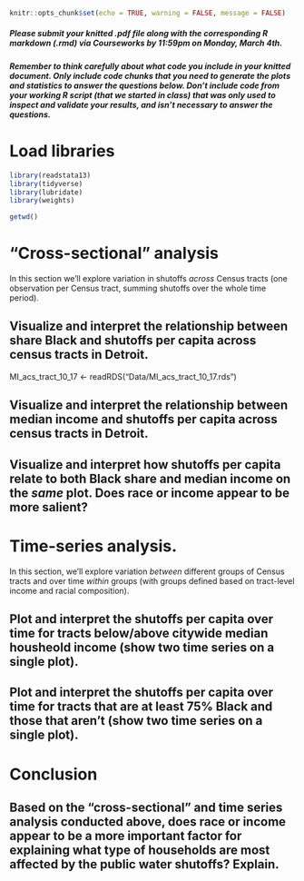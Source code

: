 ```r
knitr::opts_chunk$set(echo = TRUE, warning = FALSE, message = FALSE)
```

##### *Please submit your knitted .pdf file along with the corresponding R markdown (.rmd) via Courseworks by 11:59pm on Monday, March 4th.* {-}

##### Remember to think carefully about what code you include in your knitted document. Only include code chunks that you need to generate the plots and statistics to answer the questions below. Don't include code from your working R script (that we started in class) that was only used to inspect and validate your results, and isn't necessary to answer the questions. {-}

\medspace

# Load libraries {-}

```r
library(readstata13)
library(tidyverse)
library(lubridate)
library(weights)

getwd()
```

\medspace


# "Cross-sectional" analysis

In this section we'll explore variation in shutoffs *across* Census tracts (one observation per Census tract, summing shutoffs over the whole time period).

## Visualize and interpret the relationship between share Black and shutoffs per capita across census tracts in Detroit.

MI_acs_tract_10_17 <- readRDS("Data/MI_acs_tract_10_17.rds")

## Visualize and interpret the relationship between median income and shutoffs per capita across census tracts in Detroit.


## Visualize and interpret how shutoffs per capita relate to both Black share and median income on the ***same*** plot. Does race or income appear to be more salient? 

\medspace


# Time-series analysis.

In this section, we'll explore variation *between* different groups of Census tracts and over time *within* groups (with groups defined based on tract-level income and racial composition).

## Plot and interpret the shutoffs per capita over time for tracts below/above citywide median housheold income (show two time series on a single plot).

## Plot and interpret the shutoffs per capita over time for tracts that are at least 75% Black and those that aren't (show two time series on a single plot).

\medspace

# Conclusion

## Based on the "cross-sectional" and time series analysis conducted above, does race or income appear to be a more important factor for explaining what type of households are most affected by the public water shutoffs? Explain.

